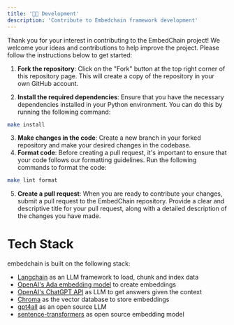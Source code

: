 ```yaml
---
title: '👨‍💻 Development'
description: 'Contribute to Embedchain framework development'
---
```


Thank you for your interest in contributing to the EmbedChain project! We welcome your ideas and contributions to help improve the project. Please follow the instructions below to get started:

1. **Fork the repository**: Click on the "Fork" button at the top right corner of this repository page. This will create a copy of the repository in your own GitHub account.

2. **Install the required dependencies**: Ensure that you have the necessary dependencies installed in your Python environment. You can do this by running the following command:

```bash
make install
```

3. **Make changes in the code**: Create a new branch in your forked repository and make your desired changes in the codebase.
4. **Format code**: Before creating a pull request, it's important to ensure that your code follows our formatting guidelines. Run the following commands to format the code:

```bash
make lint format
```

5. **Create a pull request**: When you are ready to contribute your changes, submit a pull request to the EmbedChain repository. Provide a clear and descriptive title for your pull request, along with a detailed description of the changes you have made.

# Tech Stack

embedchain is built on the following stack:

- [Langchain](https://github.com/hwchase17/langchain) as an LLM framework to load, chunk and index data
- [OpenAI's Ada embedding model](https://platform.openai.com/docs/guides/embeddings) to create embeddings
- [OpenAI's ChatGPT API](https://platform.openai.com/docs/guides/gpt/chat-completions-api) as LLM to get answers given the context
- [Chroma](https://github.com/chroma-core/chroma) as the vector database to store embeddings
- [gpt4all](https://github.com/nomic-ai/gpt4all) as an open source LLM
- [sentence-transformers](https://huggingface.co/sentence-transformers) as open source embedding model
